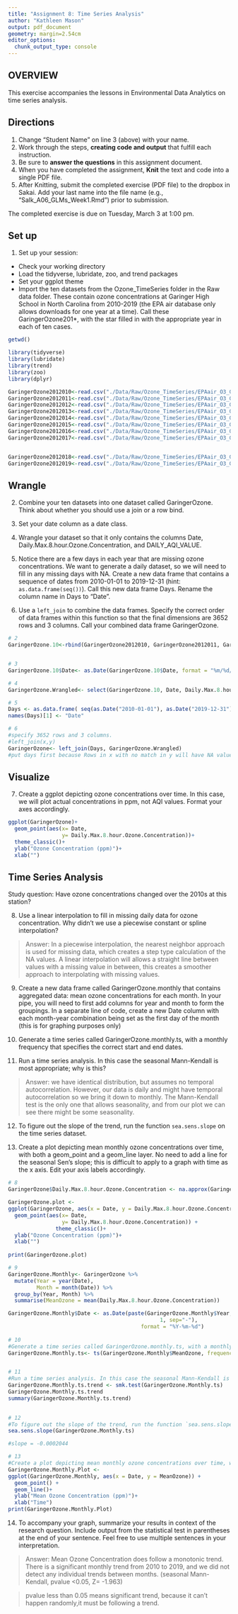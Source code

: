 ```yaml
---
title: "Assignment 8: Time Series Analysis"
author: "Kathleen Mason"
output: pdf_document
geometry: margin=2.54cm
editor_options: 
  chunk_output_type: console
---
```


## OVERVIEW

This exercise accompanies the lessons in Environmental Data Analytics on time series analysis. 

## Directions
1. Change "Student Name" on line 3 (above) with your name.
3. Work through the steps, **creating code and output** that fulfill each instruction.
4. Be sure to **answer the questions** in this assignment document.
6. When you have completed the assignment, **Knit** the text and code into a single PDF file.
8. After Knitting, submit the completed exercise (PDF file) to the dropbox in Sakai. Add your last name into the file name (e.g., "Salk_A06_GLMs_Week1.Rmd") prior to submission.

The completed exercise is due on Tuesday, March 3 at 1:00 pm.

## Set up 
1. Set up your session:

* Check your working directory
* Load the tidyverse, lubridate, zoo, and trend packages
* Set your ggplot theme
* Import the ten datasets from the Ozone_TimeSeries folder in the Raw data folder. These contain ozone concentrations at Garinger High School in North Carolina from 2010-2019 (the EPA air database only allows downloads for one year at a time). Call these GaringerOzone201*, with the star filled in with the appropriate year in each of ten cases.

```r
getwd()

library(tidyverse)
library(lubridate)
library(trend)
library(zoo)
library(dplyr)

GaringerOzone2012010<-read.csv("./Data/Raw/Ozone_TimeSeries/EPAair_O3_GaringerNC2010_raw.csv")
GaringerOzone2012011<-read.csv("./Data/Raw/Ozone_TimeSeries/EPAair_O3_GaringerNC2011_raw.csv")
GaringerOzone2012012<-read.csv("./Data/Raw/Ozone_TimeSeries/EPAair_O3_GaringerNC2012_raw.csv")
GaringerOzone2012013<-read.csv("./Data/Raw/Ozone_TimeSeries/EPAair_O3_GaringerNC2013_raw.csv")
GaringerOzone2012014<-read.csv("./Data/Raw/Ozone_TimeSeries/EPAair_O3_GaringerNC2014_raw.csv")
GaringerOzone2012015<-read.csv("./Data/Raw/Ozone_TimeSeries/EPAair_O3_GaringerNC2015_raw.csv")
GaringerOzone2012016<-read.csv("./Data/Raw/Ozone_TimeSeries/EPAair_O3_GaringerNC2016_raw.csv")
GaringerOzone2012017<-read.csv("./Data/Raw/Ozone_TimeSeries/EPAair_O3_GaringerNC2017_raw.csv")


GaringerOzone2012018<-read.csv("./Data/Raw/Ozone_TimeSeries/EPAair_O3_GaringerNC2018_raw.csv")
GaringerOzone2012019<-read.csv("./Data/Raw/Ozone_TimeSeries/EPAair_O3_GaringerNC2019_raw.csv")
```

## Wrangle

2. Combine your ten datasets into one dataset called GaringerOzone. Think about whether you should use a join or a row bind. 

3. Set your date column as a date class.

4. Wrangle your dataset so that it only contains the columns Date, Daily.Max.8.hour.Ozone.Concentration, and DAILY_AQI_VALUE. 

5. Notice there are a few days in each year that are missing ozone concentrations. We want to generate a daily dataset, so we will need to fill in any missing days with NA. Create a new data frame that contains a sequence of dates from 2010-01-01 to 2019-12-31 (hint: `as.data.frame(seq())`). Call this new data frame Days. Rename the column name in Days to "Date".

6. Use a `left_join` to combine the data frames. Specify the correct order of data frames within this function so that the final dimensions are 3652 rows and 3 columns. Call your combined data frame GaringerOzone. 

```r
# 2 
GaringerOzone.10<-rbind(GaringerOzone2012010, GaringerOzone2012011, GaringerOzone2012012, GaringerOzone2012013, GaringerOzone2012014, GaringerOzone2012015, GaringerOzone2012016, GaringerOzone2012017, GaringerOzone2012018, GaringerOzone2012019)


# 3
GaringerOzone.10$Date<- as.Date(GaringerOzone.10$Date, format = "%m/%d/%Y")

# 4
GaringerOzone.Wrangled<- select(GaringerOzone.10, Date, Daily.Max.8.hour.Ozone.Concentration, DAILY_AQI_VALUE)

# 5
Days <- as.data.frame( seq(as.Date("2010-01-01"), as.Date("2019-12-31"), by = "1 day"))
names(Days)[1] <- "Date"

# 6
#specify 3652 rows and 3 columns.
#left_join(x,y)
GaringerOzone<- left_join(Days, GaringerOzone.Wrangled)
#put days first because Rows in x with no match in y will have NA values in the new columns.

```

## Visualize

7. Create a ggplot depicting ozone concentrations over time. In this case, we will plot actual concentrations in ppm, not AQI values. Format your axes accordingly.

```r

ggplot(GaringerOzone)+
  geom_point(aes(x= Date, 
                 y= Daily.Max.8.hour.Ozone.Concentration))+
  theme_classic()+
  ylab("Ozone Concentration (ppm)")+
  xlab("")
```

## Time Series Analysis

Study question: Have ozone concentrations changed over the 2010s at this station? 

8. Use a linear interpolation to fill in missing daily data for ozone concentration. Why didn't we use a piecewise constant or spline interpolation?

> Answer: In a piecewise interpolation, the nearest neighbor approach is used for missing data, which creates a step type calculation of the NA values. A linear interpolation will allows a straight line between values with a missing value in between, this creates a smoother approach to interpolating with missing values. 

9. Create a new data frame called GaringerOzone.monthly that contains aggregated data: mean ozone concentrations for each month. In your pipe, you will need to first add columns for year and month to form the groupings. In a separate line of code, create a new Date column with each month-year combination being set as the first day of the month (this is for graphing purposes only)

10. Generate a time series called GaringerOzone.monthly.ts, with a monthly frequency that specifies the correct start and end dates. 

11. Run a time series analysis. In this case the seasonal Mann-Kendall is most appropriate; why is this?

> Answer: we have identical distribution, but assumes no temporal autocorrelation. However, our data is daily and might have temporal autocorrelation so we bring it down to monthly. The Mann-Kendall test is the only one that allows seasonality, and from our plot we can see there might be some seasonality. 

12. To figure out the slope of the trend, run the function `sea.sens.slope` on the time series dataset. 

13. Create a plot depicting mean monthly ozone concentrations over time, with both a geom_point and a geom_line layer. No need to add a line for the seasonal Sen's slope; this is difficult to apply to a graph with time as the x axis. Edit your axis labels accordingly.

```r
# 8
GaringerOzone$Daily.Max.8.hour.Ozone.Concentration <- na.approx(GaringerOzone$Daily.Max.8.hour.Ozone.Concentration)

GaringerOzone.plot <-
ggplot(GaringerOzone, aes(x = Date, y = Daily.Max.8.hour.Ozone.Concentration)) +
  geom_point(aes(x= Date, 
                 y= Daily.Max.8.hour.Ozone.Concentration)) +
               theme_classic()+
  ylab("Ozone Concentration (ppm)")+
  xlab("")
               
print(GaringerOzone.plot)

# 9
GaringerOzone.Monthly<- GaringerOzone %>% 
  mutate(Year = year(Date), 
         Month = month(Date)) %>%
  group_by(Year, Month) %>%
  summarise(MeanOzone = mean(Daily.Max.8.hour.Ozone.Concentration))

GaringerOzone.Monthly$Date <- as.Date(paste(GaringerOzone.Monthly$Year,GaringerOzone.Monthly$Month, 
                                                1, sep="-"), 
                                          format = "%Y-%m-%d")
  
# 10
#Generate a time series called GaringerOzone.monthly.ts, with a monthly frequency that specifies the correct start and end dates. 
GaringerOzone.Monthly.ts<- ts(GaringerOzone.Monthly$MeanOzone, frequency = 12, start = c(2010, 01, 01), end=c(2019, 12, 01))


# 11
#Run a time series analysis. In this case the seasonal Mann-Kendall is most appropriate; why is this?
GaringerOzone.Monthly.ts.trend <- smk.test(GaringerOzone.Monthly.ts)
GaringerOzone.Monthly.ts.trend
summary(GaringerOzone.Monthly.ts.trend)
 

# 12
#To figure out the slope of the trend, run the function `sea.sens.slope` on the time series dataset. 
sea.sens.slope(GaringerOzone.Monthly.ts)

#slope = -0.0002044

# 13
#Create a plot depicting mean monthly ozone concentrations over time, with both a geom_point and a geom_line layer. No need to add a line for the seasonal Sen's slope; this is difficult to apply to a graph with time as the x axis. Edit your axis labels accordingly.
GaringerOzone.Monthly.Plot <-
ggplot(GaringerOzone.Monthly, aes(x = Date, y = MeanOzone)) +
  geom_point() +
  geom_line()+
  ylab("Mean Ozone Concentration (ppm)")+
  xlab("Time")
print(GaringerOzone.Monthly.Plot)


```

14. To accompany your graph, summarize your results in context of the research question. Include output from the statistical test in parentheses at the end of your sentence. Feel free to use multiple sentences in your interpretation.

> Answer: Mean Ozone Concentration does follow a monotonic trend. There is a  significant monthly trend from 2010 to 2019, and we did not detect any individual trends between months. (seasonal Mann-Kendall, pvalue <0.05, Z= -1.963)


>pvalue less than 0.05 means significant trend, because it can't happen randomly,it must be following a trend. 
